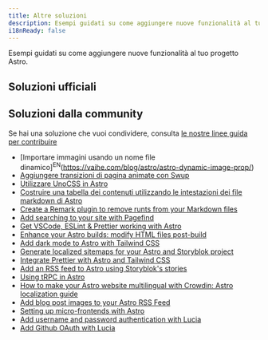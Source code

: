 ```yaml
---
title: Altre soluzioni
description: Esempi guidati su come aggiungere nuove funzionalità al tuo progetto Astro.
i18nReady: false
---
```



Esempi guidati su come aggiungere nuove funzionalità al tuo progetto Astro.

## Soluzioni ufficiali

<RecipesNav />

## Soluzioni dalla community

Se hai una soluzione che vuoi condividere, consulta [le nostre linee guida per contribuire](https://github.com/withastro/docs/blob/main/contributor-guides/submitting-a-recipe.md)  

- [Importare immagini usando un nome file dinamico]<sup>EN</sup>(https://vaihe.com/blog/astro/astro-dynamic-image-prop/)
- [Aggiungere transizioni di pagina animate con Swup](https://navillus.dev/blog/astro-plus-swup)
- [Utilizzare UnoCSS in Astro](https://www.elian.codes/blog/23-02-11-implementing-unocss-in-astro/)
- [Costruire una tabella dei contenuti utilizzando le intestazioni dei file markdown di Astro](https://kld.dev/building-table-of-contents/)
- [Create a Remark plugin to remove runts from your Markdown files](https://eatmon.co/blog/remove-runts-markdown/)
- [Add searching to your site with Pagefind](https://blog.otterlord.dev/post/astro-search/)
- [Get VSCode, ESLint & Prettier working with Astro](https://patheticgeek.dev/blog/astro-prettier-eslint-vscode)
- [Enhance your Astro builds: modify HTML files post-build](https://straffesites.com/en/blog/optimize-astro-html-post-build)
- [Add dark mode to Astro with Tailwind CSS](https://www.kevinzunigacuellar.com/blog/dark-mode-in-astro/)
- [Generate localized sitemaps for your Astro and Storyblok project](https://straffesites.com/en/blog/localized-sitemap-astro-storyblok)
- [Integrate Prettier with Astro and Tailwind CSS](https://straffesites.com/en/blog/integrate-prettier-astro-tailwindcss)
- [Add an RSS feed to Astro using Storyblok's stories](https://straffesites.com/en/blog/rss-feed-astro-storyblok)
- [Using tRPC in Astro](https://www.thomasledoux.be/blog/using-trpc-astro-islands-react)
- [How to make your Astro website multilingual with Crowdin: Astro localization guide](https://crowdin.com/blog/2023/06/21/astro-localization-and-i18n)
- [Add blog post images to your Astro RSS Feed](https://webreaper.dev/posts/astro-rss-feed-blog-post-images/)
- [Setting up micro-frontends with Astro](https://medium.com/@sergio.a.soria/setting-up-micro-frontends-with-astro-and-ecma-script-modules-137340d2c520)
- [Add username and password authentication with Lucia](https://lucia-auth.com/guidebook/sign-in-with-username-and-password/astro)
- [Add Github OAuth with Lucia](https://lucia-auth.com/guidebook/github-oauth/astro)

